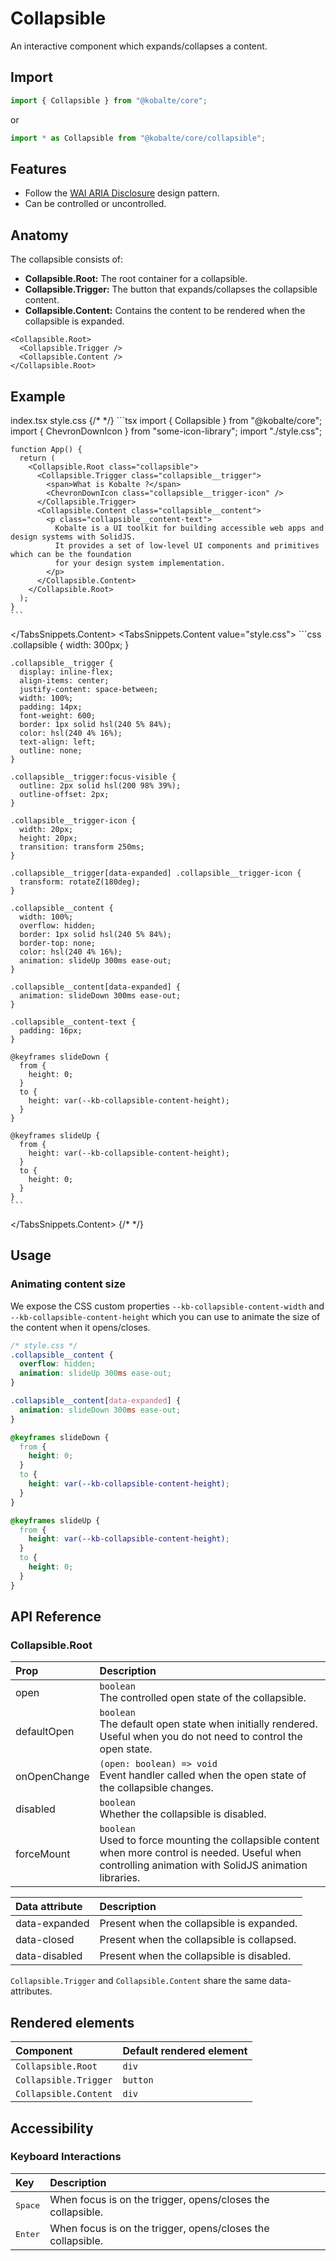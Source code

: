 
# Collapsible

An interactive component which expands/collapses a content.

## Import

```ts
import { Collapsible } from "@kobalte/core";
```
or

```ts
import * as Collapsible from "@kobalte/core/collapsible";
```

## Features

- Follow the [WAI ARIA Disclosure](https://www.w3.org/WAI/ARIA/apg/patterns/disclosure/) design pattern.
- Can be controlled or uncontrolled.

## Anatomy

The collapsible consists of:

- **Collapsible.Root:** The root container for a collapsible.
- **Collapsible.Trigger:** The button that expands/collapses the collapsible content.
- **Collapsible.Content:** Contains the content to be rendered when the collapsible is expanded.

```tsx
<Collapsible.Root>
  <Collapsible.Trigger />
  <Collapsible.Content />
</Collapsible.Root>
```

## Example

<Preview>
  <BasicExample />
</Preview>

<TabsSnippets>
  <TabsSnippets.List>
    <TabsSnippets.Trigger value="index.tsx">index.tsx</TabsSnippets.Trigger>
    <TabsSnippets.Trigger value="style.css">style.css</TabsSnippets.Trigger>
  </TabsSnippets.List>
  {/* <!-- prettier-ignore-start -->*/}
  <TabsSnippets.Content value="index.tsx">
    ```tsx
    import { Collapsible } from "@kobalte/core";
    import { ChevronDownIcon } from "some-icon-library";
    import "./style.css";

    function App() {
      return (
        <Collapsible.Root class="collapsible">
          <Collapsible.Trigger class="collapsible__trigger">
            <span>What is Kobalte ?</span>
            <ChevronDownIcon class="collapsible__trigger-icon" />
          </Collapsible.Trigger>
          <Collapsible.Content class="collapsible__content">
            <p class="collapsible__content-text">
              Kobalte is a UI toolkit for building accessible web apps and design systems with SolidJS.
              It provides a set of low-level UI components and primitives which can be the foundation
              for your design system implementation.
            </p>
          </Collapsible.Content>
        </Collapsible.Root>
      );
    }
    ```

  </TabsSnippets.Content>
  <TabsSnippets.Content value="style.css">
    ```css
    .collapsible {
      width: 300px;
    }

    .collapsible__trigger {
      display: inline-flex;
      align-items: center;
      justify-content: space-between;
      width: 100%;
      padding: 14px;
      font-weight: 600;
      border: 1px solid hsl(240 5% 84%);
      color: hsl(240 4% 16%);
      text-align: left;
      outline: none;
    }

    .collapsible__trigger:focus-visible {
      outline: 2px solid hsl(200 98% 39%);
      outline-offset: 2px;
    }

    .collapsible__trigger-icon {
      width: 20px;
      height: 20px;
      transition: transform 250ms;
    }

    .collapsible__trigger[data-expanded] .collapsible__trigger-icon {
      transform: rotateZ(180deg);
    }

    .collapsible__content {
      width: 100%;
      overflow: hidden;
      border: 1px solid hsl(240 5% 84%);
      border-top: none;
      color: hsl(240 4% 16%);
      animation: slideUp 300ms ease-out;
    }

    .collapsible__content[data-expanded] {
      animation: slideDown 300ms ease-out;
    }

    .collapsible__content-text {
      padding: 16px;
    }

    @keyframes slideDown {
      from {
        height: 0;
      }
      to {
        height: var(--kb-collapsible-content-height);
      }
    }

    @keyframes slideUp {
      from {
        height: var(--kb-collapsible-content-height);
      }
      to {
        height: 0;
      }
    }
    ```

  </TabsSnippets.Content>
  {/* <!-- prettier-ignore-end -->*/}
</TabsSnippets>

## Usage

### Animating content size

We expose the CSS custom properties `--kb-collapsible-content-width` and `--kb-collapsible-content-height` which you can use to animate the size of the content when it opens/closes.

```css {15,21}
/* style.css */
.collapsible__content {
  overflow: hidden;
  animation: slideUp 300ms ease-out;
}

.collapsible__content[data-expanded] {
  animation: slideDown 300ms ease-out;
}

@keyframes slideDown {
  from {
    height: 0;
  }
  to {
    height: var(--kb-collapsible-content-height);
  }
}

@keyframes slideUp {
  from {
    height: var(--kb-collapsible-content-height);
  }
  to {
    height: 0;
  }
}
```

## API Reference

### Collapsible.Root

| Prop         | Description                                                                                                                                                     |
| :----------- | :-------------------------------------------------------------------------------------------------------------------------------------------------------------- |
| open         | `boolean` <br/> The controlled open state of the collapsible.                                                                                                   |
| defaultOpen  | `boolean` <br/> The default open state when initially rendered. Useful when you do not need to control the open state.                                          |
| onOpenChange | `(open: boolean) => void` <br/> Event handler called when the open state of the collapsible changes.                                                            |
| disabled     | `boolean` <br/> Whether the collapsible is disabled.                                                                                                            |
| forceMount   | `boolean` <br/> Used to force mounting the collapsible content when more control is needed. Useful when controlling animation with SolidJS animation libraries. |

| Data attribute | Description                                |
| :------------- | :----------------------------------------- |
| data-expanded  | Present when the collapsible is expanded.  |
| data-closed    | Present when the collapsible is collapsed. |
| data-disabled  | Present when the collapsible is disabled.  |

`Collapsible.Trigger` and `Collapsible.Content` share the same data-attributes.

## Rendered elements

| Component             | Default rendered element |
| :-------------------- | :----------------------- |
| `Collapsible.Root`    | `div`                    |
| `Collapsible.Trigger` | `button`                 |
| `Collapsible.Content` | `div`                    |

## Accessibility

### Keyboard Interactions

| Key              | Description                                                 |
| :--------------- | :---------------------------------------------------------- |
| <Kbd>Space</Kbd> | When focus is on the trigger, opens/closes the collapsible. |
| <Kbd>Enter</Kbd> | When focus is on the trigger, opens/closes the collapsible. |
